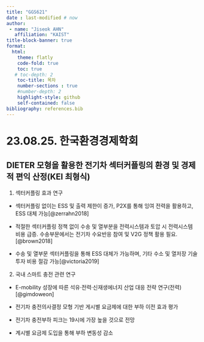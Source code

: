 ```yaml
---
title: "GGS621"
date : last-modified # now
author: 
 - name: "Jiseok AHN"
   affiliation: "KAIST"
title-block-banner: true
format: 
  html:
    theme: flatly
    code-fold: true
    toc: true
   # toc-depth: 2
    toc-title: 목차
    number-sections : true
    #number-depth: 2
    highlight-style: github
    self-contained: false
bibliography: references.bib
---
```


# 23.08.25. 한국환경경제학회

## DIETER 모형을 활용한 전기차 섹터커플링의 환경 및 경제적 편익 산정(KEI 최형식)

1.  섹터커플링 효과 연구

-   섹터커플링 없이는 ESS 및 출력 제한이 증가, P2X를 통해 잉여 전력을 활용하고, ESS 대체 가능[@zerrahn2018]

-   적절한 섹터커플링 정책 없이 수송 및 열부분을 전력시스템과 토압 시 전력시스템 비용 급증. 수송부문에서는 전기차 수요반응 참여 및 V2G 정책 활용 필요.[@brown2018]

-   수송 및 열부문 섹터커플링을 통해 ESS 대체가 가능하며, 기타 수소 및 열저장 기술 투자 비용 절감 가능[@victoria2019]

2.  국내 스마트 충전 관련 연구

-   E-mobility 성장에 따른 석유·전력·신재생에너지 산업 대응 전략 연구(전력)[@gimdoweon]

-   전기차 충전의사결정 모형 기반 게시별 요금제에 대한 부하 이전 효과 평가

-   전기차 충전부하 피크는 19시에 가장 높을 것으로 전망

-   계시별 요금제 도입을 통해 부하 변동성 감소
